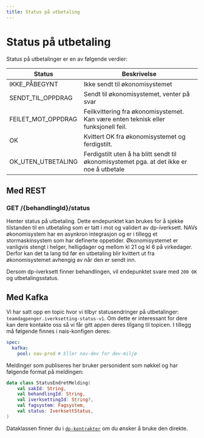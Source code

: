 ```yaml
---
title: Status på utbetaling
---
```


# Status på utbetaling

Status på utbetalinger er en av følgende verdier:

| Status             | Beskrivelse                                                                              |
|--------------------|------------------------------------------------------------------------------------------|
| IKKE_PÅBEGYNT      | Ikke sendt til økonomisystemet                                                           |
| SENDT_TIL_OPPDRAG  | Sendt til økonomisystemet, venter på svar                                                |
| FEILET_MOT_OPPDRAG | Feilkvittering fra økonomisystemet. Kan være enten teknisk eller funksjonell feil.       |
| OK                 | Kvittert OK fra økonomisystemet og ferdigstilt.                                          |
| OK_UTEN_UTBETALING | Ferdigstilt uten å ha blitt sendt til økonomisystemet pga. at det ikke er noe å utbetale |

## Med REST

### GET /\{behandlingId\}/status

Henter status på utbetaling. Dette endepunktet kan brukes for å sjekke tilstanden til en utbetaling som er tatt i mot og
validert av dp-iverksett. NAVs økonomisystem har en asynkron integrasjon og er i tillegg et stormaskinsystem som har definerte
oppetider. Økonomisystemet er vanligvis stengt i helger, helligdager og mellom kl 21 og kl 6 på virkedager. Derfor kan det
ta lang tid før en utbetaling blir kvittert ut fra økonomisystemet avhengig av når den er sendt inn.

Dersom dp-iverksett finner behandlingen, vil endepunktet svare med `200 OK` og utbetalingsstatus.

## Med Kafka

Vi har satt opp en topic hvor vi tilbyr statusendringer på utbetalinger: `teamdagpenger.iverksetting-status-v1`. Om dette
er interessant for dere kan dere kontakte oss så vi får gitt appen deres tilgang til topicen. I tillegg må følgende finnes
i nais-konfigen deres:

```yaml
spec:
  kafka:
    pool: nav-prod # Eller nav-dev for dev-miljø
```

Meldinger som publiseres her bruker personident som nøkkel og har følgende format på meldingen:

```kotlin
data class StatusEndretMelding(
    val sakId: String,
    val behandlingId: String,
    val iverksettingId: String?,
    val fagsystem: Fagsystem,
    val status: IverksettStatus,
)
```

Dataklassen finner du i [`dp-kontrakter`](https://github.com/navikt/dp-kontrakter) om du ønsker å bruke den direkte.